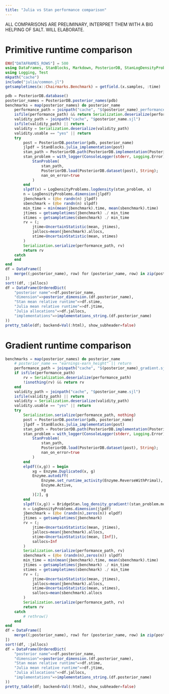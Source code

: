 ```yaml
---
title: "Julia vs Stan performance comparison"
---
```


::: {.callout-warning}
ALL COMPARISONS ARE PRELIMINARY, INTERPRET THEM WITH A BIG HELPING OF SALT.
WILL ELABORATE.
:::

# Primitive runtime comparison

```julia
ENV["DATAFRAMES_ROWS"] = 500
using DataFrames, StanBlocks, Markdown, PosteriorDB, StanLogDensityProblems, LogDensityProblems, Statistics, OrderedCollections, PrettyTables, Serialization, Chairmarks, Enzyme, BridgeStan, Markdown
using Logging, Test
mkpath("cache")
include("julia/common.jl")
getsampletimes(x::Chairmarks.Benchmark) = getfield.(x.samples, :time)

pdb = PosteriorDB.database()
posterior_names = PosteriorDB.posterior_names(pdb)
benchmarks = map(posterior_names) do posterior_name
    performance_path = joinpath("cache", "$(posterior_name)_performance.sjl")
    isfile(performance_path) && return Serialization.deserialize(performance_path)
    validity_path = joinpath("cache", "$posterior_name.sjl")
    isfile(validity_path) || return 
    validity = Serialization.deserialize(validity_path)
    validity.usable == "yes" || return
    try
        post = PosteriorDB.posterior(pdb, posterior_name)
        jlpdf = StanBlocks.julia_implementation(post)
        stan_path = PosteriorDB.path(PosteriorDB.implementation(PosteriorDB.model(post), "stan"))
        stan_problem = with_logger(ConsoleLogger(stderr, Logging.Error)) do 
            StanProblem(
                stan_path, 
                PosteriorDB.load(PosteriorDB.dataset(post), String);
                nan_on_error=true
            )
        end
        slpdf(x) = LogDensityProblems.logdensity(stan_problem, x)
        n = LogDensityProblems.dimension(jlpdf)
        jbenchmark = (@be randn(n) jlpdf)
        sbenchmark = (@be randn(n) slpdf)
        min_time = min(mean(jbenchmark).time, mean(sbenchmark).time)
        jtimes = getsampletimes(jbenchmark) ./ min_time
        stimes = getsampletimes(sbenchmark) ./ min_time
        rv = (;
            jtime=UncertainStatistic(mean, jtimes), 
            jallocs=mean(jbenchmark).allocs, 
            stime=UncertainStatistic(mean, stimes)
        )
        Serialization.serialize(performance_path, rv)
        return rv
    catch
    end
end
df = DataFrame([
    merge((;posterior_name), row) for (posterior_name, row) in zip(posterior_names, benchmarks) if !isnothing(row)
])
sort!(df, :jallocs)
df = DataFrame(OrderedDict(
    "posterior name"=>df.posterior_name,
    "dimension"=>posterior_dimension.(df.posterior_name),
    "Stan mean relative runtime"=>df.stime,
    "Julia mean relative runtime"=>df.jtime,
    "Julia allocations"=>df.jallocs,
    "implementations"=>implementations_string.(df.posterior_name)
))
pretty_table(df; backend=Val(:html), show_subheader=false)
```

# Gradient runtime comparison

```julia

benchmarks = map(posterior_names) do posterior_name
    # posterior_name == "earnings-earn_height" || return
    performance_path = joinpath("cache", "$(posterior_name)_gradient.sjl")
    if isfile(performance_path) 
        rv = Serialization.deserialize(performance_path)
        !isnothing(rv) && return rv
    end
    validity_path = joinpath("cache", "$posterior_name.sjl")
    isfile(validity_path) || return 
    validity = Serialization.deserialize(validity_path)
    validity.usable == "yes" || return
    try
        Serialization.serialize(performance_path, nothing)
        post = PosteriorDB.posterior(pdb, posterior_name)
        jlpdf = StanBlocks.julia_implementation(post)
        stan_path = PosteriorDB.path(PosteriorDB.implementation(PosteriorDB.model(post), "stan"))
        stan_problem = with_logger(ConsoleLogger(stderr, Logging.Error)) do 
            StanProblem(
                stan_path, 
                PosteriorDB.load(PosteriorDB.dataset(post), String);
                nan_on_error=true
            )
        end
        elpdf((x,g)) = begin 
            xg = Enzyme.Duplicated(x, g)
            Enzyme.autodiff(
                Enzyme.set_runtime_activity(Enzyme.ReverseWithPrimal), Enzyme.Const(jlpdf), 
                Enzyme.Active, 
                xg
            )[2], g
        end
        slpdf((x,g)) = BridgeStan.log_density_gradient!(stan_problem.model, x, g)
        n = LogDensityProblems.dimension(jlpdf)
        jbenchmark = (@be (randn(n),zeros(n)) elpdf)
        jtimes = getsampletimes(jbenchmark)
        rv = (;
            jtime=UncertainStatistic(mean, jtimes), 
            jallocs=mean(jbenchmark).allocs, 
            stime=UncertainStatistic(mean, [Inf]), 
            sallocs=Inf
        )
        Serialization.serialize(performance_path, rv)
        sbenchmark = (@be (randn(n),zeros(n)) slpdf)
        min_time = min(mean(jbenchmark).time, mean(sbenchmark).time)
        jtimes = getsampletimes(jbenchmark) ./ min_time
        stimes = getsampletimes(sbenchmark) ./ min_time
        rv = (;
            jtime=UncertainStatistic(mean, jtimes), 
            jallocs=mean(jbenchmark).allocs, 
            stime=UncertainStatistic(mean, stimes), 
            sallocs=mean(sbenchmark).allocs
        )
        Serialization.serialize(performance_path, rv)
        return rv
    catch
        # rethrow()
    end
end
df = DataFrame([
    merge((;posterior_name), row) for (posterior_name, row) in zip(posterior_names, benchmarks) if !isnothing(row)
])
sort!(df, :jallocs)
df = DataFrame(OrderedDict(
    "posterior name"=>df.posterior_name,
    "dimension"=>posterior_dimension.(df.posterior_name),
    "Stan mean relative runtime"=>df.stime,
    "Julia mean relative runtime"=>df.jtime,
    "Julia allocations"=>df.jallocs,
    "implementations"=>implementations_string.(df.posterior_name)
))
pretty_table(df; backend=Val(:html), show_subheader=false)
```